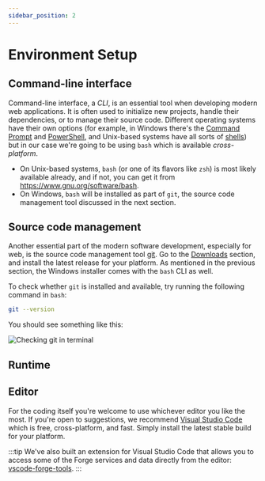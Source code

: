 ```yaml
---
sidebar_position: 2
---
```



# Environment Setup

## Command-line interface

Command-line interface, a _CLI_, is an essential tool when developing modern web applications.
It is often used to initialize new projects, handle their dependencies, or to manage their
source code. Different operating systems have their own options (for example, in Windows there's
the [Command Prompt](https://en.wikipedia.org/wiki/Cmd.exe) and [PowerShell](https://en.wikipedia.org/wiki/PowerShell),
and Unix-based systems have all sorts of [shells](https://en.wikipedia.org/wiki/Unix_shell))
but in our case we're going to be using `bash` which is available _cross-platform_.

- On Unix-based systems, `bash` (or one of its flavors like `zsh`) is most likely available
already, and if not, you can get it from https://www.gnu.org/software/bash.
- On Windows, `bash` will be installed as part of `git`, the source code management tool
discussed in the next section.

## Source code management

Another essential part of the modern software development, especially for web, is the source code
management tool [git](https://git-scm.com). Go to the [Downloads](https://git-scm.com/downloads)
section, and install the latest release for your platform. As mentioned in the previous section,
the Windows installer comes with the `bash` CLI as well.

To check whether `git` is installed and available, try running the following command in `bash`:

```bash
git --version
```

You should see something like this:

![Checking git in terminal](setup/git.png)

## Runtime

<Tabs groupId="programming-language">
    <TabItem value="dotnet" label=".NET" default>
        <DotnetRuntime />
    </TabItem>
    <TabItem value="nodejs" label="Node.js">
        <NodejsRuntime />
    </TabItem>
</Tabs>

## Editor

For the coding itself you're welcome to use whichever editor you like the most.
If you're open to suggestions, we recommend [Visual Studio Code](https://code.visualstudio.com)
which is free, cross-platform, and fast. Simply install the latest stable build
for your platform.

:::tip
We've also built an extension for Visual Studio Code that allows you to access
some of the Forge services and data directly from the editor:
[vscode-forge-tools](https://marketplace.visualstudio.com/items?itemName=petrbroz.vscode-forge-tools).
:::
